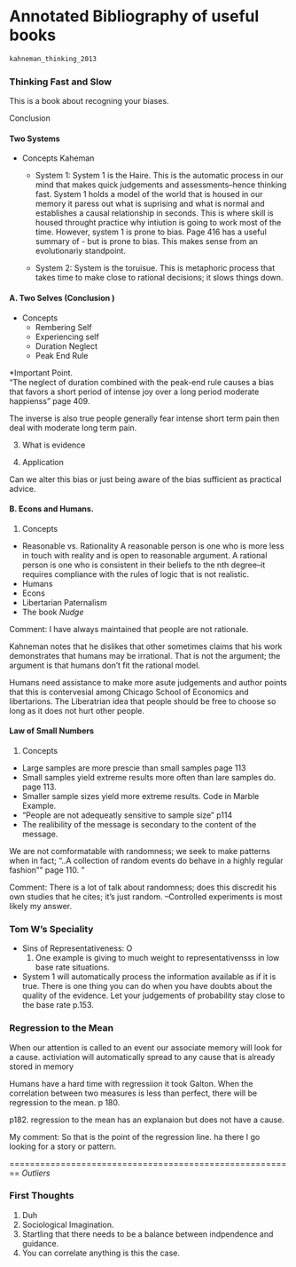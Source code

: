 Annotated Bibliography of useful books
========================================================
```r
kahneman_thinking_2013
```

###   Thinking Fast and Slow

This is a book about recogning your biases. 


Conclusion

#### Two Systems
* Concepts
Kaheman 
  * System 1: System 1 is the Haire. This is the automatic process in our mind that makes quick judgements and assessments--hence thinking fast. System 1 holds a model  of the world that is housed in our memory it paress out what is suprising and what is normal and establishes a causal relationship in seconds. This is where skill is housed throught practice why intiution is going to work most of the time. However, system 1 is prone to bias.  Page 416 has a useful summary of - but is prone to bias. This makes sense from an evolutionariy standpoint. 
  
  * System 2: System is the toruisue. This is metaphoric process that takes time to make close to rational decisions; it slows things down. 
  

  
#### A. Two Selves (Conclusion )
  * Concepts
    * Rembering Self
    * Experiencing self
    * Duration Neglect
    * Peak End Rule
    
*Important Point.     
"The neglect of duration combined with the peak-end rule causes a bias that favors a short period of intense joy over a long period moderate happienss" page 409. 

The inverse is also true people generally fear intense short term pain then deal with moderate long term pain.

3. What is evidence
    
2. Application

Can we alter this bias or just being aware of the bias sufficient as practical advice. 


#### B. Econs and Humans.

1. Concepts
  * Reasonable vs. Rationality
A reasonable person is one who is more less in touch with reality and is open to reasonable argument. A rational person is one who is consistent in their beliefs to the nth degree--it requires compliance with the rules of logic that is not realistic. 
  * Humans
  * Econs
  * Libertarian Paternalism
  * The book *Nudge*

Comment: I have always maintained that people are not rationale.

Kahneman notes that he dislikes that other sometimes claims that his work demonstrates that humans may be irrational. That is not the argument; the argument is that humans don't fit the rational model. 


Humans need assistance to make more asute judgements and author points that this is contervesial among Chicago School of Economics and libertarions. The Liberatrian idea that people should be free to choose so long as it does not hurt other people. 

####          Law of Small Numbers

1. Concepts
  * Large samples are more prescie than small samples page 113
  * Small samples yield extreme results more often than lare samples do. page 113. 
  * Smaller sample sizes yield more extreme results. 
  Code in Marble Example. 
  * "People are not adequeatly sensitive to sample size" p114
  * The realibility of the message is secondary to the content of the message.  
  

We are not comformatable with randomness; we seek to make patterns when in fact; "..A collection of random  events do behave in a highly regular fashion"" page 110. "

Comment: There is a lot of talk about randomness; does this discredit his own studies that he cites; it's just random. --Controlled experiments is most likely my answer. 

### Tom W's Speciality

* Sins of Representativeness: O
  1. One example is giving to much weight to representativensss in low base rate situations.
  
* System 1 will automatically process the information available as if it is true. There is one thing you can do when you have doubts about the quality of the evidence. Let your judgements of probability stay close to the base rate p.153. 


### Regression to the Mean

When our attention is called to an event our associate memory will look for a cause. activiation will automatically spread to any cause that is already stored in memory 

Humans have a hard time with regressiion it took Galton. 
When the correlation between two measures is less than perfect, there will be regression to the mean.  p 180. 

p182. regression to the mean has an explanaion but does not have a cause. 

My comment: So that is the point of the regression line. 
ha there I go looking for a story or pattern. 




========================================================
*Outliers*

### First Thoughts

1. Duh
2. Sociological Imagination.
3. Startling that there needs to be a balance between indpendence and guidance. 
4. You can correlate anything is this the case. 

